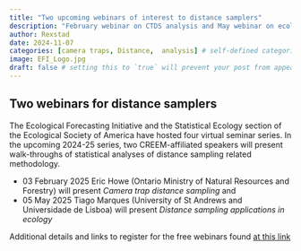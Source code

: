 ```yaml
---
title: "Two upcoming webinars of interest to distance samplers"
description: "February webinar on CTDS analysis and May webinar on ecological applications"
author: Rexstad
date: 2024-11-07
categories: [camera traps, Distance,  analysis] # self-defined categories
image: EFI_Logo.jpg
draft: false # setting this to `true` will prevent your post from appearing on your listing page until you're ready!
---
```


## Two webinars for distance samplers

The Ecological Forecasting Initiative and the Statistical Ecology section of the Ecological Society of America have hosted four virtual seminar series. In the upcoming 2024-25 series, two CREEM-affiliated speakers will present walk-throughs of statistical analyses of distance sampling related methodology.

- 03 February 2025 Eric Howe (Ontario Ministry of Natural Resources and Forestry) will present *Camera trap distance sampling* and
- 05 May 2025 Tiago Marques (University of St Andrews and Universidade de Lisboa) will present *Distance sampling applications in ecology*

Additional details and links to register for the free webinars found [at this link](https://ecoforecast.org/workshops/statistical-methods-seminar-series/)